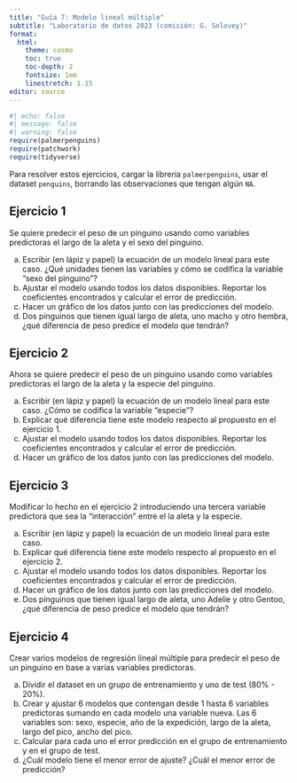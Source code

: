```yaml
---
title: "Guía 7: Modelo lineal múltiple"
subtitle: "Laboratorio de datos 2023 (comisión: G. Solovey)"
format:
  html: 
    theme: cosmo
    toc: true
    toc-depth: 2
    fontsize: 1em
    linestretch: 1.15
editor: source
---
```


```r
#| echo: false
#| message: false
#| warning: false
require(palmerpenguins)
require(patchwork)
require(tidyverse)
```

Para resolver estos ejercicios, cargar la librería `palmerpenguins`, usar el dataset `penguins`,
borrando las observaciones que tengan algún `NA`.

## Ejercicio 1
Se quiere predecir el peso de un pinguino usando como variables predictoras el largo de la aleta y 
el sexo del pinguino. 

a. Escribir (en lápiz y papel) la ecuación de un modelo lineal para este caso. ¿Qué unidades tienen 
las variables y cómo se codifica la variable "sexo del pinguino"?
b. Ajustar el modelo usando todos los datos disponibles. Reportar los coeficientes encontrados y 
calcular el error de predicción.
c. Hacer un gráfico de los datos junto con las predicciones del modelo.
d. Dos pinguinos que tienen igual largo de aleta, uno macho y otro hembra, 
¿qué diferencia de peso predice el modelo que tendrán?

## Ejercicio 2
Ahora se quiere predecir el peso de un pinguino usando como variables predictoras el largo de la aleta y 
la especie del pinguino. 

a. Escribir (en lápiz y papel) la ecuación de un modelo lineal para este caso. ¿Cómo se codifica la variable "especie"?
b. Explicar qué diferencia tiene este modelo respecto al propuesto en el ejercicio 1.
c. Ajustar el modelo usando todos los datos disponibles. Reportar los coeficientes encontrados y 
calcular el error de predicción.
d. Hacer un gráfico de los datos junto con las predicciones del modelo.

## Ejercicio 3
Modificar lo hecho en el ejercicio 2 introduciendo una tercera variable predictora que sea la "interacción"
entre el la aleta y la especie.

a. Escribir (en lápiz y papel) la ecuación de un modelo lineal para este caso. 
b. Explicar qué diferencia tiene este modelo respecto al propuesto en el ejercicio 2.
c. Ajustar el modelo usando todos los datos disponibles. Reportar los coeficientes encontrados y 
calcular el error de predicción.
d. Hacer un gráfico de los datos junto con las predicciones del modelo.
e. Dos pinguinos que tienen igual largo de aleta, uno Adelie y otro Gentoo, 
¿qué diferencia de peso predice el modelo que tendrán? 

## Ejercicio 4
Crear varios modelos de regresión lineal múltiple para predecir el peso de un pinguino en base a varias variables predictoras.

a. Dividir el dataset en un grupo de entrenamiento y uno de test (80% - 20%).
b. Crear y ajustar 6 modelos que contengan desde 1 hasta 6 variables predictoras sumando 
en cada modelo una variable nueva. Las 6 variables son: sexo, especie, 
año de la expedición, largo de la aleta, largo del pico, ancho del pico.
c. Calcular para cada uno el error predicción en el grupo de entrenamiento y en el grupo de test.
d. ¿Cuál modelo tiene el menor error de ajuste? ¿Cuál el menor error de predicción?

